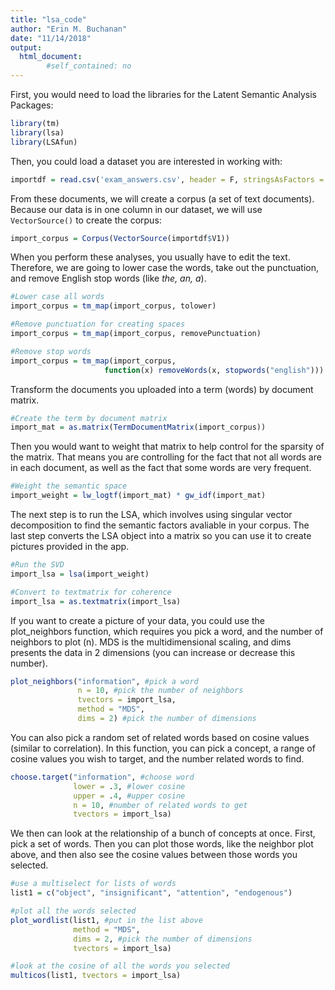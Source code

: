 ```yaml
---
title: "lsa_code"
author: "Erin M. Buchanan"
date: "11/14/2018"
output: 
  html_document:
        #self_contained: no
---
```


First, you would need to load the libraries for the Latent Semantic Analysis Packages:

```r
library(tm)
library(lsa)
library(LSAfun)
```
 
Then, you could load a dataset you are interested in working with:

```r
importdf = read.csv('exam_answers.csv', header = F, stringsAsFactors = F)
```

From these documents, we will create a corpus (a set of text documents). Because our data is in one column in our dataset, we will use `VectorSource()` to create the corpus:

```r
import_corpus = Corpus(VectorSource(importdf$V1))
```

When you perform these analyses, you usually have to edit the text. Therefore, we are going to lower case the words, take out the punctuation, and remove English stop words (like *the, an, a*).

```r
#Lower case all words
import_corpus = tm_map(import_corpus, tolower) 

#Remove punctuation for creating spaces
import_corpus = tm_map(import_corpus, removePunctuation) 

#Remove stop words
import_corpus = tm_map(import_corpus, 
                     function(x) removeWords(x, stopwords("english")))
```

Transform the documents you uploaded into a term (words) by document matrix. 

```r
#Create the term by document matrix
import_mat = as.matrix(TermDocumentMatrix(import_corpus))
```

Then you would want to weight that matrix to help control for the sparsity of the matrix. That means you are controlling for the fact that not all words are in each document, as well as the fact that some words are very frequent. 

```r
#Weight the semantic space
import_weight = lw_logtf(import_mat) * gw_idf(import_mat)
```

The next step is to run the LSA, which involves using singular vector decomposition to find the semantic factors avaliable in your corpus. The last step converts the LSA object into a matrix so you can use it to create pictures provided in the app.  

```r
#Run the SVD
import_lsa = lsa(import_weight)

#Convert to textmatrix for coherence
import_lsa = as.textmatrix(import_lsa)
```

If you want to create a picture of your data, you could use the plot_neighbors function, which requires you pick a word, and the number of neighbors to plot (n). MDS is the multidimensional scaling, and dims presents the data in 2 dimensions (you can increase or decrease this number).

```r
plot_neighbors("information", #pick a word
               n = 10, #pick the number of neighbors
               tvectors = import_lsa, 
               method = "MDS", 
               dims = 2) #pick the number of dimensions
```

You can also pick a random set of related words based on cosine values (similar to correlation). In this function, you can pick a concept, a range of cosine values you wish to target, and the number related words to find. 

```r
choose.target("information", #choose word
              lower = .3, #lower cosine
              upper = .4, #upper cosine
              n = 10, #number of related words to get
              tvectors = import_lsa)
```

We then can look at the relationship of a bunch of concepts at once. First, pick a set of words. Then you can plot those words, like the neighbor plot above, and then also see the cosine values between those words you selected. 

```r
#use a multiselect for lists of words
list1 = c("object", "insignificant", "attention", "endogenous")

#plot all the words selected
plot_wordlist(list1, #put in the list above 
              method = "MDS", 
              dims = 2, #pick the number of dimensions
              tvectors = import_lsa)

#look at the cosine of all the words you selected
multicos(list1, tvectors = import_lsa)
```

